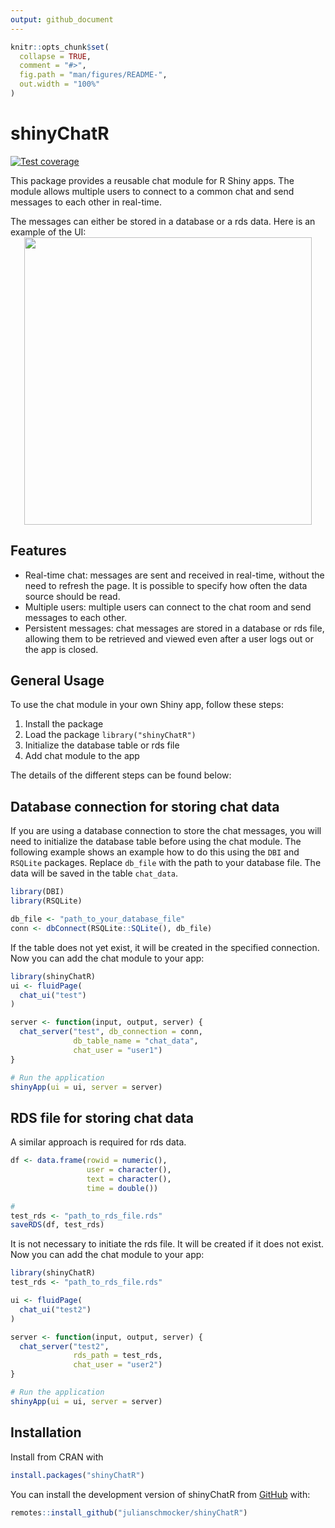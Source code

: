 ```yaml
---
output: github_document
---
```


<!-- README.md is generated from README.Rmd. Please edit that file -->

```r
knitr::opts_chunk$set(
  collapse = TRUE,
  comment = "#>",
  fig.path = "man/figures/README-",
  out.width = "100%"
)
```

# shinyChatR

<!-- badges: start -->
[![Test coverage](https://github.com/julianschmocker/shinyChatR/actions/workflows/test-coverage.yaml/badge.svg)](https://github.com/julianschmocker/shinyChatR/actions/workflows/test-coverage.yaml)
<!-- badges: end -->

This package provides a reusable chat module for R Shiny apps. The module allows multiple users to connect to a common chat and send messages to each other in real-time.

The messages can either be stored in a database or a rds data. Here is an example of the UI:
<center>
![](https://github.com/julianschmocker/shinyChatR/blob/master/vignettes/figures/example_chat.png?raw=true){width=460}
</center>

## Features

* Real-time chat: messages are sent and received in real-time, without the need to refresh the page. It is possible to specify how often the data source should be read.
* Multiple users: multiple users can connect to the chat room and send messages to each other.
* Persistent messages: chat messages are stored in a database or rds file, allowing them to be retrieved and viewed even after a user logs out or the app is closed.

## General Usage

To use the chat module in your own Shiny app, follow these steps:

1. Install the package 
2. Load the package `library("shinyChatR")`
3. Initialize the database table or rds file 
4. Add chat module to the app

The details of the different steps can be found below:

## Database connection for storing chat data

If you are using a database connection to store the chat messages, you will need to initialize the database table before using the chat module. The following example shows an example how to do this using the `DBI` and `RSQLite` packages. Replace `db_file` with the path to your database file. The data will be saved in the table `chat_data`. 

```r
library(DBI)
library(RSQLite)

db_file <- "path_to_your_database_file"
conn <- dbConnect(RSQLite::SQLite(), db_file)

```

If the table does not yet exist, it will be created in the specified connection. Now you can add the chat module to your app:

```r
library(shinyChatR)
ui <- fluidPage(
  chat_ui("test")
)

server <- function(input, output, server) {
  chat_server("test", db_connection = conn,
              db_table_name = "chat_data",
              chat_user = "user1")
}

# Run the application
shinyApp(ui = ui, server = server)
```

## RDS file for storing chat data

A similar approach is required for rds data.

```r
df <- data.frame(rowid = numeric(),
                 user = character(),
                 text = character(),
                 time = double())

# 
test_rds <- "path_to_rds_file.rds"
saveRDS(df, test_rds)
```

It is not necessary to initiate the rds file. It will be created if it does not exist. 
Now you can add the chat module to your app:

```r
library(shinyChatR)
test_rds <- "path_to_rds_file.rds"

ui <- fluidPage(
  chat_ui("test2")
)

server <- function(input, output, server) {
  chat_server("test2", 
              rds_path = test_rds,
              chat_user = "user2")
}

# Run the application
shinyApp(ui = ui, server = server)
```

## Installation

Install from CRAN with

```r
install.packages("shinyChatR")
```

You can install the development version of shinyChatR from
[GitHub](https://github.com/julianschmocker/shinyChatR) with:

```r
remotes::install_github("julianschmocker/shinyChatR")
```

